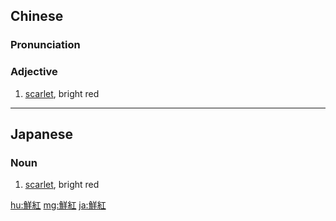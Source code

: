 {{also|鲜红}}
==Chinese==
{{zh-forms|s=鲜红}}

===Pronunciation===
{{zh-pron
|m=xiānhóng
|c=sin1 hung4
|mn=qz,xm,zz:sian-hông/qz,xm,zz:sian-âng
|cat=a
}}

===Adjective===
{{zh-adj}}

# [[scarlet]], bright red

----

==Japanese==
{{ja-kanjitab|せん|こう|yomi=o}}

===Noun===
{{ja-noun|せんこう}}

# [[scarlet]], bright red

[[hu:鮮紅]]
[[mg:鮮紅]]
[[ja:鮮紅]]